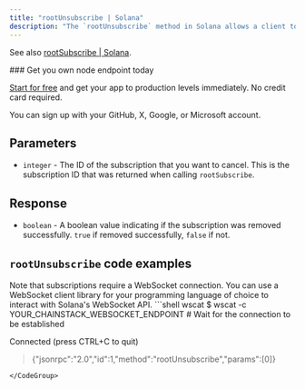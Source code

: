 ---
title: "rootUnsubscribe | Solana"
description: "The `rootUnsubscribe` method in Solana allows a client to unsubscribe from a root subscription. This method can be used to cancel an existing subscription to root updates."
---

See also [rootSubscribe | Solana](/api-reference/rootsubscribe-solana).

<Check>
  ### Get you own node endpoint today

  [Start for free](https://console.chainstack.com/) and get your app to production levels immediately. No credit card required.

  You can sign up with your GitHub, X, Google, or Microsoft account.
</Check>

## Parameters

* `integer` - The ID of the subscription that you want to cancel. This is the subscription ID that was returned when calling `rootSubscribe`.

## Response

* `boolean` - A boolean value indicating if the subscription was removed successfully. `true` if removed successfully, `false` if not.

## `rootUnsubscribe` code examples

<Info>
  Note that subscriptions require a WebSocket connection. You can use a WebSocket client library for your programming language of choice to interact with Solana's WebSocket API.
</Info>

<CodeGroup>
  ```shell wscat
  $ wscat -c YOUR_CHAINSTACK_WEBSOCKET_ENDPOINT
  # Wait for the connection to be established

  Connected (press CTRL+C to quit)

  > {"jsonrpc":"2.0","id":1,"method":"rootUnsubscribe","params":[0]}
  ```
</CodeGroup>
